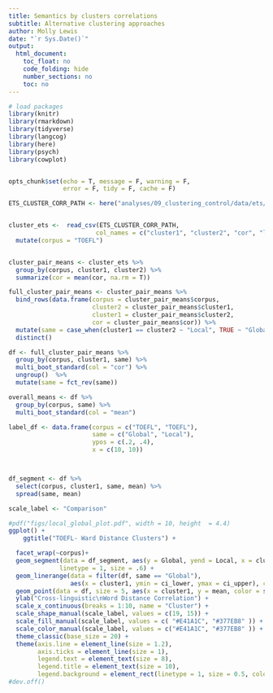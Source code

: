 ```yaml
---
title: Semantics by clusters correlations 
subtitle: Alternative clustering approaches
author: Molly Lewis 
date: "`r Sys.Date()`"
output: 
  html_document:
    toc_float: no
    code_folding: hide 
    number_sections: no
    toc: no
---
```


```r

# load packages
library(knitr)
library(rmarkdown)
library(tidyverse)
library(langcog)
library(here)
library(psych)
library(cowplot)


opts_chunk$set(echo = T, message = F, warning = F, 
               error = F, tidy = F, cache = F)

```


```r
ETS_CLUSTER_CORR_PATH <- here("analyses/09_clustering_control/data/ets/lang_pairwise_semantics_correlations_ets_by_cluster_ward.csv")


cluster_ets <-  read_csv(ETS_CLUSTER_CORR_PATH,
                        col_names = c("cluster1", "cluster2", "cor", "lang1", "lang2")) %>%
  mutate(corpus = "TOEFL")


cluster_pair_means <- cluster_ets %>%
  group_by(corpus, cluster1, cluster2) %>%
  summarize(cor = mean(cor, na.rm = T)) 

full_cluster_pair_means <- cluster_pair_means %>%
  bind_rows(data.frame(corpus = cluster_pair_means$corpus,
                       cluster2 = cluster_pair_means$cluster1,
                       cluster1 = cluster_pair_means$cluster2,
                       cor = cluster_pair_means$cor)) %>%
  mutate(same = case_when(cluster1 == cluster2 ~ "Local", TRUE ~ "Global")) %>%
  distinct()

df <- full_cluster_pair_means %>%
  group_by(corpus, cluster1, same) %>%
  multi_boot_standard(col = "cor") %>%
  ungroup()  %>%
  mutate(same = fct_rev(same))

overall_means <- df %>%
  group_by(corpus, same) %>%
  multi_boot_standard(col = "mean") 

label_df <- data.frame(corpus = c("TOEFL", "TOEFL"), 
                       same = c("Global", "Local"),
                       ypos = c(.2, .4),
                       x = c(10, 10))



df_segment <- df %>%
  select(corpus, cluster1, same, mean) %>%
  spread(same, mean) 

scale_label <- "Comparison"

#pdf("figs/local_global_plot.pdf", width = 10, height  = 4.4)
ggplot() +
    ggtitle("TOEFL- Ward Distance Clusters") +

  facet_wrap(~corpus)+
  geom_segment(data = df_segment, aes(y = Global, yend = Local, x = cluster1, xend = cluster1), 
              linetype = 1, size = .6) +
  geom_linerange(data = filter(df, same == "Global"),
                 aes(x = cluster1, ymin = ci_lower, ymax = ci_upper), color = "#377EB8", size = 1.5) +
  geom_point(data = df, size = 5, aes(x = cluster1, y = mean, color = same, shape = same)) +
  ylab("Cross-linguistic\nWord Distance Correlation") +
  scale_x_continuous(breaks = 1:10, name = "Cluster") +
  scale_shape_manual(scale_label, values = c(19, 15)) +
  scale_fill_manual(scale_label, values = c( "#E41A1C", "#377EB8" )) +
  scale_color_manual(scale_label, values = c("#E41A1C", "#377EB8" )) +
  theme_classic(base_size = 20) +
  theme(axis.line = element_line(size = 1.2),
        axis.ticks = element_line(size = 1),
        legend.text = element_text(size = 8),
        legend.title = element_text(size = 10),
        legend.background = element_rect(linetype = 1, size = 0.5, colour = 1))
#dev.off()
```
